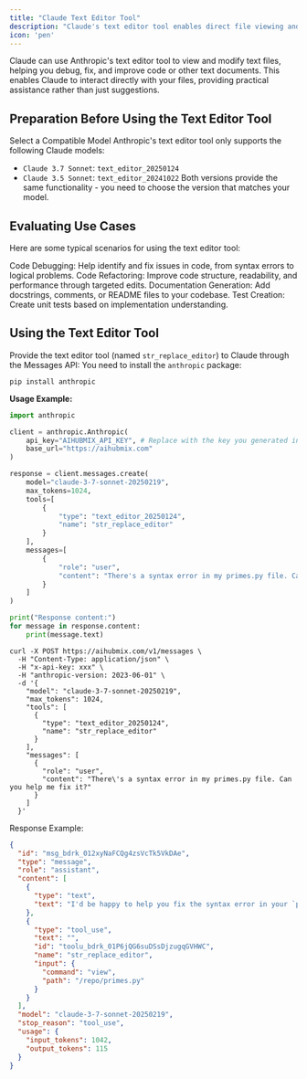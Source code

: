```yaml
---
title: "Claude Text Editor Tool"
description: "Claude's text editor tool enables direct file viewing and modification, helping you debug code, improve documentation, and achieve more efficient human-machine collaboration."
icon: 'pen'
---
```


Claude can use Anthropic's text editor tool to view and modify text files, helping you debug, fix, and improve code or other text documents. This enables Claude to interact directly with your files, providing practical assistance rather than just suggestions.

## Preparation Before Using the Text Editor Tool

Select a Compatible Model
Anthropic's text editor tool only supports the following Claude models:

- `Claude 3.7 Sonnet`: `text_editor_20250124`
- `Claude 3.5 Sonnet`: `text_editor_20241022`
Both versions provide the same functionality - you need to choose the version that matches your model.

## Evaluating Use Cases
Here are some typical scenarios for using the text editor tool:

Code Debugging: Help identify and fix issues in code, from syntax errors to logical problems.
Code Refactoring: Improve code structure, readability, and performance through targeted edits.
Documentation Generation: Add docstrings, comments, or README files to your codebase.
Test Creation: Create unit tests based on implementation understanding.

## Using the Text Editor Tool
Provide the text editor tool (named `str_replace_editor`) to Claude through the Messages API:
You need to install the `anthropic` package:
```shell
pip install anthropic
```

**Usage Example:**
<CodeGroup>
```python Python
import anthropic

client = anthropic.Anthropic(
    api_key="AIHUBMIX_API_KEY", # Replace with the key you generated in AiHubMix
    base_url="https://aihubmix.com"
)

response = client.messages.create(
    model="claude-3-7-sonnet-20250219",
    max_tokens=1024,
    tools=[
        {
            "type": "text_editor_20250124",
            "name": "str_replace_editor"
        }
    ],
    messages=[
        {
            "role": "user", 
            "content": "There's a syntax error in my primes.py file. Can you help me fix it?"
        }
    ]
)

print("Response content:")
for message in response.content:
    print(message.text)
```

```shell Curl
curl -X POST https://aihubmix.com/v1/messages \
  -H "Content-Type: application/json" \
  -H "x-api-key: xxx" \
  -H "anthropic-version: 2023-06-01" \
  -d '{
    "model": "claude-3-7-sonnet-20250219",
    "max_tokens": 1024,
    "tools": [
      {
        "type": "text_editor_20250124",
        "name": "str_replace_editor"
      }
    ],
    "messages": [
      {
        "role": "user",
        "content": "There\'s a syntax error in my primes.py file. Can you help me fix it?"
      }
    ]
  }'
```
</CodeGroup>

Response Example:
```json
{
  "id": "msg_bdrk_012xyNaFCQg4zsVcTk5VkDAe",
  "type": "message",
  "role": "assistant",
  "content": [
    {
      "type": "text",
      "text": "I'd be happy to help you fix the syntax error in your `primes.py` file. First, let me take a look at the file to identify the issue."
    },
    {
      "type": "tool_use",
      "text": "",
      "id": "toolu_bdrk_01P6jQG6suDSsDjzugqGVHWC",
      "name": "str_replace_editor",
      "input": {
        "command": "view",
        "path": "/repo/primes.py"
      }
    }
  ],
  "model": "claude-3-7-sonnet-20250219",
  "stop_reason": "tool_use",
  "usage": {
    "input_tokens": 1042,
    "output_tokens": 115
  }
}
```
